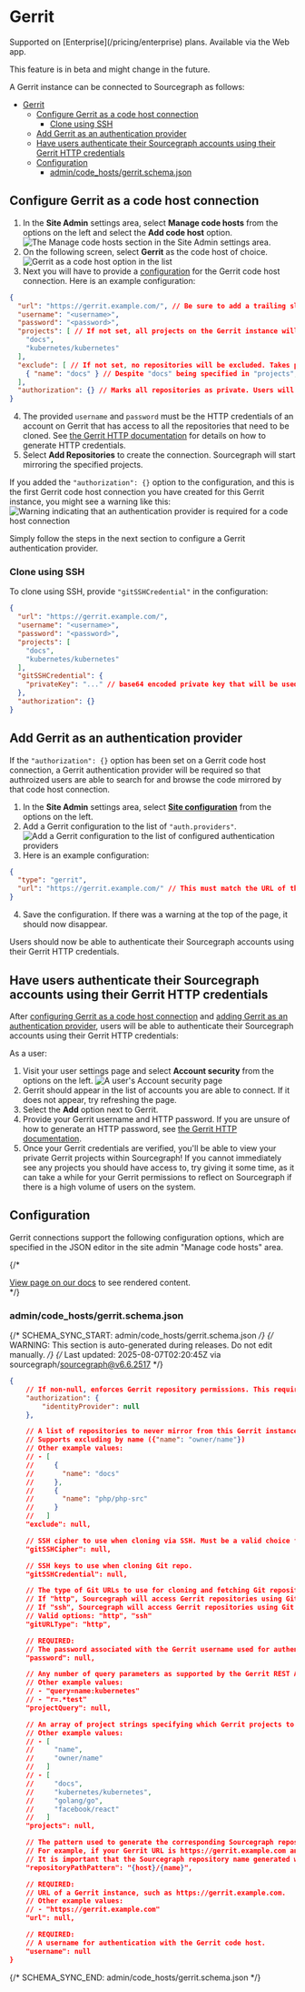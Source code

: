 # Gerrit

<TierCallout>
  Supported on [Enterprise](/pricing/enterprise) plans.
  <user>
    Available via the Web app.
  </user>
</TierCallout>

<Callout type="note">This feature is in beta and might change in the future.</Callout>

A Gerrit instance can be connected to Sourcegraph as follows:

- [Gerrit](#gerrit)
	- [Configure Gerrit as a code host connection](#configure-gerrit-as-a-code-host-connection)
		- [Clone using SSH](#clone-using-ssh)
	- [Add Gerrit as an authentication provider](#add-gerrit-as-an-authentication-provider)
	- [Have users authenticate their Sourcegraph accounts using their Gerrit HTTP credentials](#have-users-authenticate-their-sourcegraph-accounts-using-their-gerrit-http-credentials)
	- [Configuration](#configuration)
		- [admin/code\_hosts/gerrit.schema.json](#admincode_hostsgerritschemajson)

## Configure Gerrit as a code host connection

1. In the **Site Admin** settings area, select **Manage code hosts** from the options on the left and select the **Add code host** option.
![The Manage code hosts section in the Site Admin settings area.](https://storage.googleapis.com/sourcegraph-assets/docs/images/administration/config/external-services/gerrit/gerrit-manage-code-hosts.png)
2. On the following screen, select **Gerrit** as the code host of choice.
![Gerrit as a code host option in the list](https://storage.googleapis.com/sourcegraph-assets/docs/images/administration/config/external-services/gerrit/gerrit-select.png)
3. Next you will have to provide a [configuration](#configuration) for the Gerrit code host connection. Here is an example configuration:
```json
{
  "url": "https://gerrit.example.com/", // Be sure to add a trailing slash
  "username": "<username>",
  "password": "<password>",
  "projects": [ // If not set, all projects on the Gerrit instance will be mirrored
    "docs",
    "kubernetes/kubernetes"
  ],
  "exclude": [ // If not set, no repositories will be excluded. Takes precedence over the `projects` option
    { "name": "docs" } // Despite "docs" being specified in "projects", this setting will override it and exclude the "docs" project
  ],
  "authorization": {} // Marks all repositories as private. Users will be required to present valid Gerrit HTTP credentials in order to view repositories
}
```
4. The provided `username` and `password` must be the HTTP credentials of an account on Gerrit that has access to all the repositories that need to be cloned. See [the Gerrit HTTP documentation](https://gerrit-documentation.storage.googleapis.com/Documentation/2.14.2/user-upload.html#http) for details on how to generate HTTP credentials.
5. Select **Add Repositories** to create the connection. Sourcegraph will start mirroring the specified projects.

If you added the `"authorization": {}` option to the configuration, and this is the first Gerrit code host connection you have created for this Gerrit instance, you might see a warning like this:
![Warning indicating that an authentication provider is required for a code host connection](https://storage.googleapis.com/sourcegraph-assets/docs/images/administration/config/external-services/gerrit/gerrit-auth-warning.png)

Simply follow the steps in the next section to configure a Gerrit authentication provider.

### Clone using SSH

To clone using SSH, provide `"gitSSHCredential"` in the configuration:

```json
{
  "url": "https://gerrit.example.com/",
  "username": "<username>",
  "password": "<password>",
  "projects": [
    "docs",
    "kubernetes/kubernetes"
  ],
  "gitSSHCredential": {
    "privateKey": "..." // base64 encoded private key that will be used for cloning
  },
  "authorization": {}
}
```

## Add Gerrit as an authentication provider

If the `"authorization": {}` option has been set on a Gerrit code host connection, a Gerrit authentication provider will be required so that authroized users are able to search for and browse the code mirrored by that code host connection.

1. In the **Site Admin** settings area, select [**Site configuration**](/admin/config/site_config) from the options on the left.
2. Add a Gerrit configuration to the list of `"auth.providers"`.
![Add a Gerrit configuration to the list of configured authentication providers](https://storage.googleapis.com/sourcegraph-assets/docs/images/administration/config/external-services/gerrit/gerrit-auth.png)
3. Here is an example configuration:
```json
{
  "type": "gerrit",
  "url": "https://gerrit.example.com/" // This must match the URL of the code host connection. Be sure to add a trailing slash
}
```
4. Save the configuration. If there was a warning at the top of the page, it should now disappear.

Users should now be able to authenticate their Sourcegraph accounts using their Gerrit HTTP credentials.

## Have users authenticate their Sourcegraph accounts using their Gerrit HTTP credentials

After [configuring Gerrit as a code host connection](#configure-gerrit-as-code-host-connection) and [adding Gerrit as an authentication provider](#add-gerrit-as-an-authnetication-provider), users will be able to authenticate their Sourcegraph accounts using their Gerrit HTTP credentials:

As a user:

1. Visit your user settings page and select **Account security** from the options on the left.
![A user's Account security page](https://storage.googleapis.com/sourcegraph-assets/docs/images/administration/config/external-services/gerrit/gerrit-account-security.png)
1. Gerrit should appear in the list of accounts you are able to connect. If it does not appear, try refreshing the page.
1. Select the **Add** option next to Gerrit.
1. Provide your Gerrit username and HTTP password. If you are unsure of how to generate an HTTP password, see [the Gerrit HTTP documentation](https://gerrit-documentation.storage.googleapis.com/Documentation/2.14.2/user-upload.html#http).
1. Once your Gerrit credentials are verified, you'll be able to view your private Gerrit projects within Sourcegraph! If you cannot immediately see any projects you should have access to, try giving it some time, as it can take a while for your Gerrit permissions to reflect on Sourcegraph if there is a high volume of users on the system.

## Configuration

Gerrit connections support the following configuration options, which are specified in the JSON editor in the site admin "Manage code hosts" area.

{/* <div markdown-func=jsonschemadoc jsonschemadoc:path="admin/code_hosts/gerrit.schema.json">[View page on our docs](/admin/code_hosts/gerrit) to see rendered content.</div> */}

### admin/code_hosts/gerrit.schema.json

{/* SCHEMA_SYNC_START: admin/code_hosts/gerrit.schema.json */}
{/* WARNING: This section is auto-generated during releases. Do not edit manually. */}
{/* Last updated: 2025-08-07T02:20:45Z via sourcegraph/sourcegraph@v6.6.2517 */}
```json
{
	// If non-null, enforces Gerrit repository permissions. This requires that there is an item in the [site configuration json](https://sourcegraph.com/docs/admin/config/site_config#auth-providers) `auth.providers` field, of type "gerrit" with the same `url` field as specified in this `GerritConnection`.
	"authorization": {
		"identityProvider": null
	},

	// A list of repositories to never mirror from this Gerrit instance. Takes precedence over "projects" configuration.
	// Supports excluding by name ({"name": "owner/name"})
	// Other example values:
	// - [
	//     {
	//       "name": "docs"
	//     },
	//     {
	//       "name": "php/php-src"
	//     }
	//   ]
	"exclude": null,

	// SSH cipher to use when cloning via SSH. Must be a valid choice from `ssh -Q cipher`.
	"gitSSHCipher": null,

	// SSH keys to use when cloning Git repo.
	"gitSSHCredential": null,

	// The type of Git URLs to use for cloning and fetching Git repositories on this Gerrit instance.
	// If "http", Sourcegraph will access Gerrit repositories using Git URLs of the form http(s)://gerrit.example.com/a/myteam/myproject.git (using https: if the Gerrit instance uses HTTPS).
	// If "ssh", Sourcegraph will access Gerrit repositories using Git URLs of the form git@gerrit.example.com:myteam/myproject.git. The exact hostname and port will be fetched from /ssh_info. See the documentation for how to provide SSH private keys and known_hosts: https://sourcegraph.com/docs/admin/repo/auth.
	// Valid options: "http", "ssh"
	"gitURLType": "http",

	// REQUIRED:
	// The password associated with the Gerrit username used for authentication.
	"password": null,

	// Any number of query parameters as supported by the Gerrit REST API: https://gerrit-review.googlesource.com/Documentation/rest-api-projects.html
	// Other example values:
	// - "query=name:kubernetes"
	// - "r=.*test"
	"projectQuery": null,

	// An array of project strings specifying which Gerrit projects to mirror on Sourcegraph. If empty, all projects will be mirrored.
	// Other example values:
	// - [
	//     "name",
	//     "owner/name"
	//   ]
	// - [
	//     "docs",
	//     "kubernetes/kubernetes",
	//     "golang/go",
	//     "facebook/react"
	//   ]
	"projects": null,

	// The pattern used to generate the corresponding Sourcegraph repository name for a Gerrit repository. In the pattern, the variable "{host}" is replaced with the Gerrit host (such as gerrit.example.com), and "{name}" is replaced with the Gerrit repository's name (such as "myrepo").
	// For example, if your Gerrit URL is https://gerrit.example.com and your Sourcegraph URL is https://src.example.com, then a repositoryPathPattern of "{host}/{name}" would mean that a Gerrit repository at https://gerrit.example.com/myrepo is available on Sourcegraph at https://src.example.com/gerrit.example.com/myrepo.
	// It is important that the Sourcegraph repository name generated with this pattern be unique to this code host. If different code hosts generate repository names that collide, Sourcegraph's behavior is undefined.
	"repositoryPathPattern": "{host}/{name}",

	// REQUIRED:
	// URL of a Gerrit instance, such as https://gerrit.example.com.
	// Other example values:
	// - "https://gerrit.example.com"
	"url": null,

	// REQUIRED:
	// A username for authentication with the Gerrit code host.
	"username": null
}
```
{/* SCHEMA_SYNC_END: admin/code_hosts/gerrit.schema.json */}
